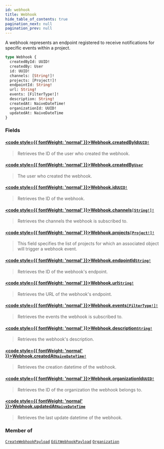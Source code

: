 ```yaml
---
id: webhook
title: Webhook
hide_table_of_contents: true
pagination_next: null
pagination_prev: null
---
```








A webhook represents an endpoint registered to receive notifications for specific events within a project.

```graphql
type Webhook {
  createdById: UUID!
  createdBy: User
  id: UUID!
  channels: [String!]!
  projects: [Project!]!
  endpointId: String!
  url: String!
  events: [FilterType!]!
  description: String!
  createdAt: NaiveDateTime!
  organizationId: UUID!
  updatedAt: NaiveDateTime
}
```


### Fields

#### [<code style={{ fontWeight: 'normal' }}>Webhook.<b>createdById</b></code>](#)<Bullet />[`UUID!`](/api/scalars/uuid) <Badge class="secondary" text="non-null"/> <Badge class="secondary" text="scalar"/>
> Retrieves the ID of the user who created the webhook.
> 

#### [<code style={{ fontWeight: 'normal' }}>Webhook.<b>createdBy</b></code>](#)<Bullet />[`User`](/api/objects/user) <Badge class="secondary" text="object"/>
> The user who created the webhook.
> 

#### [<code style={{ fontWeight: 'normal' }}>Webhook.<b>id</b></code>](#)<Bullet />[`UUID!`](/api/scalars/uuid) <Badge class="secondary" text="non-null"/> <Badge class="secondary" text="scalar"/>
> Retrieves the ID of the webhook.
> 

#### [<code style={{ fontWeight: 'normal' }}>Webhook.<b>channels</b></code>](#)<Bullet />[`[String!]!`](/api/scalars/string) <Badge class="secondary" text="non-null"/> <Badge class="secondary" text="scalar"/>
> Retrieves the channels the webhook is subscribed to.
> 

#### [<code style={{ fontWeight: 'normal' }}>Webhook.<b>projects</b></code>](#)<Bullet />[`[Project!]!`](/api/objects/project) <Badge class="secondary" text="non-null"/> <Badge class="secondary" text="object"/>
> This field specifies the list of projects for which an associated object will trigger a webhook event.
> 

#### [<code style={{ fontWeight: 'normal' }}>Webhook.<b>endpointId</b></code>](#)<Bullet />[`String!`](/api/scalars/string) <Badge class="secondary" text="non-null"/> <Badge class="secondary" text="scalar"/>
> Retrieves the ID of the webhook's endpoint.
> 

#### [<code style={{ fontWeight: 'normal' }}>Webhook.<b>url</b></code>](#)<Bullet />[`String!`](/api/scalars/string) <Badge class="secondary" text="non-null"/> <Badge class="secondary" text="scalar"/>
> Retrieves the URL of the webhook's endpoint.
> 

#### [<code style={{ fontWeight: 'normal' }}>Webhook.<b>events</b></code>](#)<Bullet />[`[FilterType!]!`](/api/enums/filter-type) <Badge class="secondary" text="non-null"/> <Badge class="secondary" text="enum"/>
> Retrieves the events the webhook is subscribed to.
> 

#### [<code style={{ fontWeight: 'normal' }}>Webhook.<b>description</b></code>](#)<Bullet />[`String!`](/api/scalars/string) <Badge class="secondary" text="non-null"/> <Badge class="secondary" text="scalar"/>
> Retrieves the webhook's description.
> 

#### [<code style={{ fontWeight: 'normal' }}>Webhook.<b>createdAt</b></code>](#)<Bullet />[`NaiveDateTime!`](/api/scalars/naive-date-time) <Badge class="secondary" text="non-null"/> <Badge class="secondary" text="scalar"/>
> Retrieves the creation datetime of the webhook.
> 

#### [<code style={{ fontWeight: 'normal' }}>Webhook.<b>organizationId</b></code>](#)<Bullet />[`UUID!`](/api/scalars/uuid) <Badge class="secondary" text="non-null"/> <Badge class="secondary" text="scalar"/>
> Retrieves the ID of the organization the webhook belongs to.
> 

#### [<code style={{ fontWeight: 'normal' }}>Webhook.<b>updatedAt</b></code>](#)<Bullet />[`NaiveDateTime`](/api/scalars/naive-date-time) <Badge class="secondary" text="scalar"/>
> Retrieves the last update datetime of the webhook.
> 



### Member of

[`CreateWebhookPayload`](/api/objects/create-webhook-payload)  <Badge class="secondary" text="object"/><Bullet />[`EditWebhookPayload`](/api/objects/edit-webhook-payload)  <Badge class="secondary" text="object"/><Bullet />[`Organization`](/api/objects/organization)  <Badge class="secondary" text="object"/>



